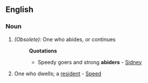 ==English==

===Noun===
{{en-noun-reg}}

# ''(Obsolete):'' One who abides, or continues
#:'''Quotations'''
#:*Speedy goers and strong '''abiders''' - [[Sidney]]
# One who dwells; a [[resident]] - [[Speed]]